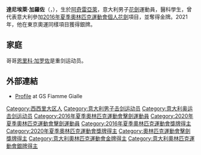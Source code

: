 {{Refimprove|time=2021-07-27T06:46:50+00:00}}
{{noteTA
|G1=Sports
|G2=Places
|1=zh-cn:加罗佐;zh-hk:加路素;zh-tw:加羅佐;
}}
{{Infobox fencer
| name           = 達尼埃萊·加羅佐
| image          = Daniele Garozzo CIP 2017 IND t142855.jpg
| caption        = 2017年
| birth_name     = 
| fullname       = 
| nickname       = 
| nationality    = {{ITA}}
| residence      = 
| birth_date     = {{birth date and age|1992|4|8|df=yes}}
| birth_place    = {{ITA}}[[阿奇雷亞萊|阿奇雷亞萊]]
| weapon         = [[花劍|花劍]]
| hand           = 右手
| height         = {{convert|1.78|m|ftin|abbr=on}}
| weight         = 
| natlcoach      = [[安德烈亚·奇普雷萨|安德烈亚·奇普雷萨]]
| formercoach    = 
| club           = [[Gruppi_Sportivi_Fiamme_Gialle|GS Fiamme Gialle]]
| headcoach      = Fabio Galli
| country        = [[意大利|意大利]]
| retired        = 
| fieranking     = [http://fie.org/fencers/fencer/19821 current ranking]
| medaltemplates = 
{{MedalSport | 男子[[劍擊|劍擊]]}}
{{MedalCountry|{{ITA}}}}
{{MedalCompetition | [[奧林匹克運動會|奧林匹克運動會]]}}
{{MedalGold | [[2016年夏季奧林匹克運動會|2016年 里約]] | [[2016年夏季奥林匹克运动会击剑男子个人花剑比赛|男子花劍個人賽]]}}
{{MedalSilver | [[2020年夏季奧林匹克運動會|2020年 東京]] | [[2020年夏季奥林匹克运动会击剑男子个人花剑比赛|男子花劍個人賽]]}}
}}

'''達尼埃萊·加羅佐'''（{{lang-it|Daniele Garozzo}}，{{bd|1992年|4月8日||}}），生於[[阿奇雷亞萊|阿奇雷亞萊]]，意大利男子[[花劍|花劍]]運動員，醫科學生，曾代表意大利參加[[2016年夏季奧林匹克運動會|2016年夏季奧林匹克運動會]][[2016年夏季奧林匹克運動會擊劍男子個人花劍比賽|個人花劍]]項目，並奪得金牌。2021年，他在東京奧運同樣項目獲得銀牌。

== 家庭 ==
哥哥[[恩里科·加罗佐|恩里科·加罗佐]]是重剑运动员。

{{Reflist}}

== 外部連結 ==
* [https://web.archive.org/web/20150120223201/http://www.fiammegialle.org/fiammegialle/schede-atleti-scherma.html?pid=89&sid=305%3ADaniele-Garozzo Profile] at GS Fiamme Gialle

{{奥林匹克运动会击剑比赛男子个人花剑冠军}}

{{Authority control}}
{{DEFAULTSORT:Garozzo, Daniele}}
[[Category:西西里大区人|Category:西西里大区人]]
[[Category:意大利男子击剑运动员|Category:意大利男子击剑运动员]]
[[Category:意大利奥运击剑运动员|Category:意大利奥运击剑运动员]]
[[Category:2016年夏季奧林匹克運動會擊劍運動員|Category:2016年夏季奧林匹克運動會擊劍運動員]]
[[Category:2020年夏季奧林匹克運動會擊劍運動員|Category:2020年夏季奧林匹克運動會擊劍運動員]]
[[Category:2016年夏季奧林匹克運動會獎牌得主|Category:2016年夏季奧林匹克運動會獎牌得主]]
[[Category:2020年夏季奧林匹克運動會獎牌得主|Category:2020年夏季奧林匹克運動會獎牌得主]]
[[Category:奧林匹克運動會擊劍獎牌得主|Category:奧林匹克運動會擊劍獎牌得主]]
[[Category:意大利奧林匹克運動會金牌得主|Category:意大利奧林匹克運動會金牌得主]]
[[Category:意大利奧林匹克運動會銀牌得主|Category:意大利奧林匹克運動會銀牌得主]]